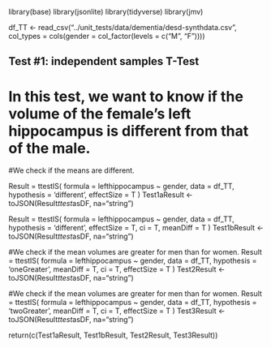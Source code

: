 
library(base)
library(jsonlite)
library(tidyverse)
library(jmv)

df_TT <- read_csv("../unit_tests/data/dementia/desd-synthdata.csv",
                  col_types = cols(gender = col_factor(levels = c("M", "F"))))

## Test #1: independent samples T-Test
# In this test, we want to know if the volume of the female's left hippocampus is different from that of the male.
#We check if the means are different.

Result = ttestIS(
  formula = lefthippocampus ~ gender,
  data = df_TT,
  hypothesis = 'different',
  effectSize = T
  )
Test1aResult <- toJSON(Result$ttest$asDF, na="string")


Result = ttestIS(
  formula = lefthippocampus ~ gender,
  data = df_TT,
  hypothesis = 'different',
  effectSize = T,
  ci = T,
  meanDiff = T
  )
Test1bResult <- toJSON(Result$ttest$asDF, na="string")

#We check if the mean volumes are greater for men than for women.
Result = ttestIS(
  formula = lefthippocampus ~ gender,
  data = df_TT,
  hypothesis = 'oneGreater',
  meanDiff = T,
  ci = T,
  effectSize = T
  )
Test2Result <- toJSON(Result$ttest$asDF, na="string")

#We check if the mean volumes are greater for men than for women.
Result = ttestIS(
  formula = lefthippocampus ~ gender,
  data = df_TT,
  hypothesis = 'twoGreater',
  meanDiff = T,
  ci = T,
  effectSize = T
  )
Test3Result <- toJSON(Result$ttest$asDF, na="string")

return(c(Test1aResult, Test1bResult, Test2Result, Test3Result))
